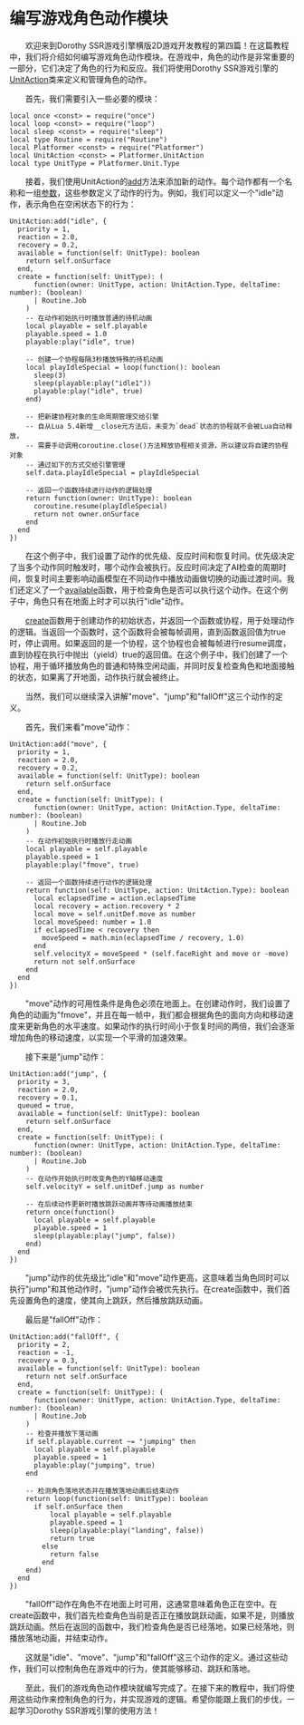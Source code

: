 
# 编写游戏角色动作模块

&emsp;&emsp;欢迎来到Dorothy SSR游戏引擎横版2D游戏开发教程的第四篇！在这篇教程中，我们将介绍如何编写游戏角色动作模块。在游戏中，角色的动作是非常重要的一部分，它们决定了角色的行为和反应。我们将使用Dorothy SSR游戏引擎的[UnitAction](/docs/api/Class%20Object/Platformer/UnitAction)类来定义和管理角色的动作。

&emsp;&emsp;首先，我们需要引入一些必要的模块：

```tl title="Script/Action.tl"
local once <const> = require("once")
local loop <const> = require("loop")
local sleep <const> = require("sleep")
local type Routine = require("Routine")
local Platformer <const> = require("Platformer")
local UnitAction <const> = Platformer.UnitAction
local type UnitType = Platformer.Unit.Type
```

&emsp;&emsp;接着，我们使用UnitAction的[add](/docs/api/Class%20Object/Platformer/UnitAction#add)方法来添加新的动作。每个动作都有一个名称和一组[参数](/docs/api/Class/Platformer/UnitActionParam)，这些参数定义了动作的行为。例如，我们可以定义一个"idle"动作，表示角色在空闲状态下的行为：

```tl title="Script/Action.tl"
UnitAction:add("idle", {
  priority = 1,
  reaction = 2.0,
  recovery = 0.2,
  available = function(self: UnitType): boolean
    return self.onSurface
  end,
  create = function(self: UnitType): (
      function(owner: UnitType, action: UnitAction.Type, deltaTime: number): (boolean)
      | Routine.Job
    )
    -- 在动作初始执行时播放普通的待机动画
    local playable = self.playable
    playable.speed = 1.0
    playable:play("idle", true)

    -- 创建一个协程每隔3秒播放特殊的待机动画
    local playIdleSpecial = loop(function(): boolean
      sleep(3)
      sleep(playable:play("idle1"))
      playable:play("idle", true)
    end)

    -- 把新建协程对象的生命周期管理交给引擎
    -- 自从Lua 5.4新增__close元方法后，未变为`dead`状态的协程就不会被Lua自动释放，
    -- 需要手动调用coroutine.close()方法释放协程相关资源，所以建议将自建的协程对象
    -- 通过如下的方式交给引擎管理
    self.data.playIdleSpecial = playIdleSpecial

    -- 返回一个函数持续进行动作的逻辑处理
    return function(owner: UnitType): boolean
      coroutine.resume(playIdleSpecial)
      return not owner.onSurface
    end
  end
})
```

&emsp;&emsp;在这个例子中，我们设置了动作的优先级、反应时间和恢复时间。优先级决定了当多个动作同时触发时，哪个动作会被执行。反应时间决定了AI检查的周期时间，恢复时间主要影响动画模型在不同动作中播放动画做切换的动画过渡时间。我们还定义了一个[available](/docs/api/Class/Platformer/UnitActionParam#available)函数，用于检查角色是否可以执行这个动作。在这个例子中，角色只有在地面上时才可以执行"idle"动作。

&emsp;&emsp;[create](/docs/api/Class/Platformer/UnitActionParam#create)函数用于创建动作的初始状态，并返回一个函数或协程，用于处理动作的逻辑。当返回一个函数时，这个函数将会被每帧调用，直到函数返回值为true时，停止调用。如果返回的是一个协程，这个协程也会被每帧进行resume调度，直到协程在执行中抛出（yield）true的返回值。在这个例子中，我们创建了一个协程，用于循环播放角色的普通和特殊空闲动画，并同时反复检查角色和地面接触的状态，如果离了开地面，动作执行就会被终止。

&emsp;&emsp;当然，我们可以继续深入讲解"move"、"jump"和"fallOff"这三个动作的定义。

&emsp;&emsp;首先，我们来看"move"动作：

```tl title="Script/Action.tl"
UnitAction:add("move", {
  priority = 1,
  reaction = 2.0,
  recovery = 0.2,
  available = function(self: UnitType): boolean
    return self.onSurface
  end,
  create = function(self: UnitType): (
      function(owner: UnitType, action: UnitAction.Type, deltaTime: number): (boolean)
      | Routine.Job
    )
    -- 在动作初始执行时播放行走动画
    local playable = self.playable
    playable.speed = 1
    playable:play("fmove", true)

    -- 返回一个函数持续进行动作的逻辑处理
    return function(self: UnitType, action: UnitAction.Type): boolean
      local eclapsedTime = action.eclapsedTime
      local recovery = action.recovery * 2
      local move = self.unitDef.move as number
      local moveSpeed: number = 1.0
      if eclapsedTime < recovery then
        moveSpeed = math.min(eclapsedTime / recovery, 1.0)
      end
      self.velocityX = moveSpeed * (self.faceRight and move or -move)
      return not self.onSurface
    end
  end
})
```

&emsp;&emsp;"move"动作的可用性条件是角色必须在地面上。在创建动作时，我们设置了角色的动画为"fmove"，并且在每一帧中，我们都会根据角色的面向方向和移动速度来更新角色的水平速度。如果动作的执行时间小于恢复时间的两倍，我们会逐渐增加角色的移动速度，以实现一个平滑的加速效果。

&emsp;&emsp;接下来是"jump"动作：

```tl title="Script/Action.tl"
UnitAction:add("jump", {
  priority = 3,
  reaction = 2.0,
  recovery = 0.1,
  queued = true,
  available = function(self: UnitType): boolean
    return self.onSurface
  end,
  create = function(self: UnitType): (
      function(owner: UnitType, action: UnitAction.Type, deltaTime: number): (boolean)
      | Routine.Job
    )
    -- 在动作开始执行时改变角色的Y轴移动速度
    self.velocityY = self.unitDef.jump as number

    -- 在后续动作更新时播放跳跃动画并等待动画播放结束
    return once(function()
      local playable = self.playable
      playable.speed = 1
      sleep(playable:play("jump", false))
    end)
  end
})
```

&emsp;&emsp;"jump"动作的优先级比"idle"和"move"动作更高，这意味着当角色同时可以执行"jump"和其他动作时，"jump"动作会被优先执行。在create函数中，我们首先设置角色的速度，使其向上跳跃，然后播放跳跃动画。

&emsp;&emsp;最后是"fallOff"动作：

```tl title="Script/Action.tl"
UnitAction:add("fallOff", {
  priority = 2,
  reaction = -1,
  recovery = 0.3,
  available = function(self: UnitType): boolean
    return not self.onSurface
  end,
  create = function(self: UnitType): (
      function(owner: UnitType, action: UnitAction.Type, deltaTime: number): (boolean)
      | Routine.Job
    )
    -- 检查并播放下落动画
    if self.playable.current ~= "jumping" then
      local playable = self.playable
      playable.speed = 1
      playable:play("jumping", true)
    end

    -- 检测角色落地状态并在播放落地动画后结束动作
    return loop(function(self: UnitType): boolean
      if self.onSurface then
          local playable = self.playable
          playable.speed = 1
          sleep(playable:play("landing", false))
          return true
        else
          return false
        end
    end)
  end
})
```

&emsp;&emsp;"fallOff"动作在角色不在地面上时可用，这通常意味着角色正在空中。在create函数中，我们首先检查角色当前是否正在播放跳跃动画，如果不是，则播放跳跃动画。然后在返回的函数中，我们检查角色是否已经落地，如果已经落地，则播放落地动画，并结束动作。

&emsp;&emsp;这就是"idle"、"move"、"jump"和"fallOff"这三个动作的定义。通过这些动作，我们可以控制角色在游戏中的行为，使其能够移动、跳跃和落地。

&emsp;&emsp;至此，我们的游戏角色动作模块就编写完成了。在接下来的教程中，我们将使用这些动作来控制角色的行为，并实现游戏的逻辑。希望你能跟上我们的步伐，一起学习Dorothy SSR游戏引擎的使用方法！